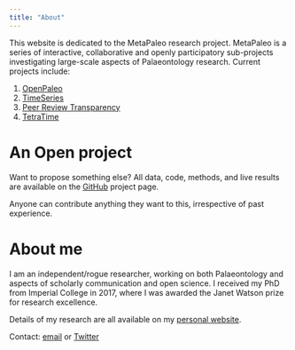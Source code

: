 ```yaml
---
title: "About"
---
```


This website is dedicated to the MetaPaleo research project. MetaPaleo is a series of interactive, collaborative and openly participatory sub-projects investigating large-scale aspects of Palaeontology research. Current projects include:

 1. [OpenPaleo](https://github.com/Meta-Paleo/OpenPaleo)
 1. [TimeSeries](https://github.com/Meta-Paleo/TimeSeries)
 1. [Peer Review Transparency](https://github.com/Meta-Paleo/Peer-Review-Transparency)
 1. [TetraTime](https://github.com/Meta-Paleo/TetraTime)
 
# An Open project

Want to propose something else? All data, code, methods, and live results are available on the [GitHub](https://github.com/Meta-Paleo/) project page. 

Anyone can contribute anything they want to this, irrespective of past experience.

# About me

I am an independent/rogue researcher, working on both Palaeontology and aspects of scholarly communication and open science. I received my PhD from Imperial College in 2017, where I was awarded the Janet Watson prize for research excellence. 

Details of my research are all available on my [personal website](http://fossilsandshit.com/research/).

Contact: [email](mailto:jon.tennant.2@gmail.com) or [Twitter](https://twitter.com/protohedgehog)